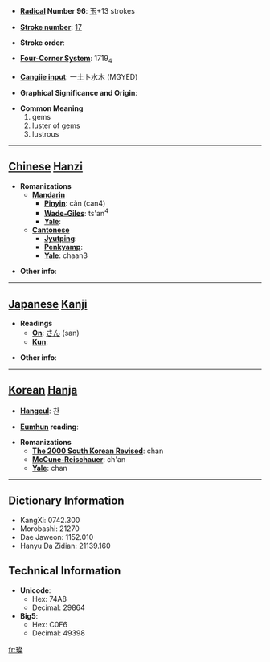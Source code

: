 * '''[[Wiktionary:Chinese radical index| Radical]] Number 96''': [[Wiktionary:Chinese radical index 玉|玉]]+13 strokes

* '''[[Wiktionary:Chinese total strokes index|Stroke number]]''': [[Wiktionary:Chinese total strokes index 17|17]]

* '''Stroke order''': 

* '''[[Wiktionary:Chinese four corner index|Four-Corner System]]''': 1719<sub>4</sub>

* '''[[Wiktionary:Chinese Cangjie index|Cangjie input]]''': 一土卜水木 (MGYED)

* '''Graphical Significance and Origin''': 

* '''Common Meaning'''
*#gems
*# luster of gems
*# lustrous


----

== [[Chinese]] [[Hanzi]] ==

* '''Romanizations'''
** '''[[Mandarin]]'''
*** '''[[Pinyin]]''': càn (can4)
*** '''[[Wade-Giles]]''': ts'an<sup>4</sup>
*** '''[[Yale]]''': 
** '''[[Cantonese]]'''
*** '''[[Jyutping]]''':
*** '''[[Penkyamp]]''': 
*** '''[[Yale]]''': chaan3

* '''Other info''': 

----

== [[Japanese]] [[Kanji]] ==

* '''Readings'''
** '''[[On]]''': [[さん]] (san)
** '''[[Kun]]''': 

* '''Other info''':  

----

== [[Korean]] [[Hanja]] ==

* '''[[Hangeul]]''': 찬

* '''[[Eumhun]] reading''': 

* '''Romanizations'''
** '''[[The 2000 South Korean Revised Romanization|The 2000 South Korean Revised]]''': chan
** '''[[McCune-Reischauer]]''': ch'an
** '''[[Yale]]''': chan

----

== Dictionary Information ==

* KangXi: 0742.300
* Morobashi: 21270
* Dae Jaweon: 1152.010
* Hanyu Da Zidian: 21139.160

== Technical Information ==

* '''Unicode''':
** Hex: 74A8
** Decimal: 29864
* '''Big5''':
** Hex: C0F6
** Decimal: 49398

[[fr:璨]]